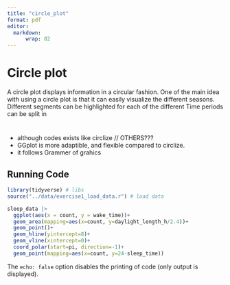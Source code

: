 ```yaml
---
title: "circle_plot"
format: pdf
editor: 
  markdown:
      wrap: 82
---
```

# Circle plot

A circle plot displays information in a circular fashion. 
One of the main idea with using a circle plot is that it can easily visualize the
different seasons. Different segments can be highlighted for each of the different
Time periods can be split in

# 
* although codes exists like circlize // OTHERS???
* GGplot is more adaptible, and flexible compared to circlize.
* it follows Grammer of grahics 


## Running Code

```r
library(tidyverse) # libs
source("../data/exercise1_load_data.r") # load data

```

```r
sleep_data |> 
  ggplot(aes(x = count, y = wake_time))+
  geom_area(mapping=aes(x=count, y=daylight_length_h/2.4))+
  geom_point()+
  geom_hline(yintercept=8)+
  geom_vline(xintercept=0)+
  coord_polar(start=pi, direction=-1)+
  geom_point(mapping=aes(x=count, y=24-sleep_time))


```

The `echo: false` option disables the printing of code (only output is displayed).
